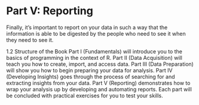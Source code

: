 # Part V: Reporting

Finally, it’s important to report on your data in such a way that the information is able to be digested by the people who need to see it when they need to see it.

1.2 Structure of the Book
Part I (Fundamentals) will introduce you to the basics of programming in the context of R.
Part II (Data Acquisition) will teach you how to create, import, and access data.
Part III (Data Preparation) will show you how to begin preparing your data for analysis.
Part IV (Developing Insights) goes through the process of searching for and extracting insights from your data.
Part V (Reporting) demonstrates how to wrap your analysis up by developing and automating reports.
Each part will be concluded with practical exercises for you to test your skills.